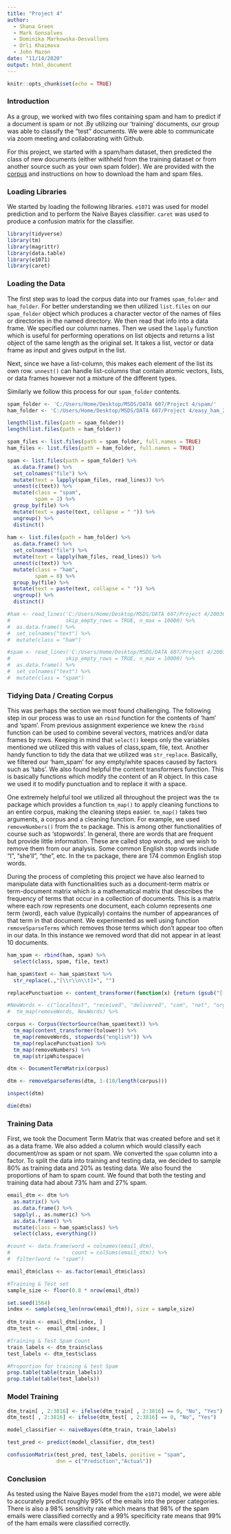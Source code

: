 ---
title: "Project 4"
author: 
  - Shana Green
  - Mark Gonsalves 
  - Dominika Markowska-Desvallons
  - Orli Khaimova 
  - John Mazon
date: "11/14/2020"
output: html_document
---

```{r setup, include=FALSE}
knitr::opts_chunk$set(echo = TRUE)
```

### Introduction

As a group, we worked with two files containing spam and ham to predict if a 
document is spam or not .By utilizing our ‘training’ documents, our group was 
able to classify the “test” documents. We were able to communicate via zoom 
meeting and collaborating with Github. 

For this project, we started with a spam/ham dataset, then predicted the class 
of new documents (either withheld from the training dataset or from another source 
such as your own spam folder). We are provided with the [corpus](https://spamassassin.apache.org/old/publiccorpus/) and instructions on how to download the ham and spam files.


### Loading Libraries

We started by loading the following libraries. `e1071` was used for model prediction
and to perform the Naive Bayes classifier. `caret` was used to produce a confusion
matrix for the classifier.

```{r, warning = FALSE, message = FALSE}
library(tidyverse)
library(tm)
library(magrittr)
library(data.table)
library(e1071)
library(caret)
```


### Loading the Data

The first step was to load the corpus data into our frames `spam_folder` and 
`ham_folder`. For better understanding we then utilized `list.files` on our 
`spam_folder` object which produces a character vector of the names of files or 
directories in the named directory. We then read that info into a data frame. We
specified our column names. Then we used the `lapply` function which is useful for 
performing operations on list objects and returns a list object of the same length
as the original set. It takes a list, vector or data frame as input and gives output
in the list.

Next, since we have a list-column, this makes each element of the list its own row. 
`unnest()` can handle list-columns that contain atomic vectors, lists, or data 
frames however not a mixture of the different types. 

Similarly we follow this process for our `spam_folder` contents. 


```{r}
spam_folder <- 'C:/Users/Home/Desktop/MSDS/DATA 607/Project 4/spam/'
ham_folder <- 'C:/Users/Home/Desktop/MSDS/DATA 607/Project 4/easy_ham_2/'

length(list.files(path = spam_folder))
length(list.files(path = ham_folder))

spam_files <- list.files(path = spam_folder, full.names = TRUE)
ham_files <- list.files(path = ham_folder, full.names = TRUE)

spam <- list.files(path = spam_folder) %>%
  as.data.frame() %>%
  set_colnames("file") %>%
  mutate(text = lapply(spam_files, read_lines)) %>%
  unnest(c(text)) %>%
  mutate(class = "spam",
         spam = 1) %>%
  group_by(file) %>%
  mutate(text = paste(text, collapse = " ")) %>%
  ungroup() %>%
  distinct()
            
ham <- list.files(path = ham_folder) %>%
  as.data.frame() %>%
  set_colnames("file") %>%
  mutate(text = lapply(ham_files, read_lines)) %>%
  unnest(c(text)) %>%
  mutate(class = "ham",
         spam = 0) %>%
  group_by(file) %>%
  mutate(text = paste(text, collapse = " ")) %>%
  ungroup() %>%
  distinct()

#ham <- read_lines('C:/Users/Home/Desktop/MSDS/DATA 607/Project 4/20030228_easy_ham_2.tar.bz2', 
#                  skip_empty_rows = TRUE, n_max = 10000) %>%
#  as.data.frame() %>%
#  set_colnames("text") %>%
#  mutate(class = "ham")

#spam <- read_lines('C:/Users/Home/Desktop/MSDS/DATA 607/Project 4/20030228_spam.tar.bz2', 
#                  skip_empty_rows = TRUE, n_max = 10000) %>%
#  as.data.frame() %>%
#  set_colnames("text") %>%
#  mutate(class = "spam")

```

### Tidying Data / Creating Corpus

This was perhaps the section we most found challenging. The following step in our
process was to use an `rbind` function for the contents of ‘ham’ and ‘spam’. From 
previous assignment experience we knew the `rbind` function can be used to combine
several vectors, matrices and/or data frames by rows. Keeping in mind that `select()` 
keeps only the variables mentioned we utilized this with values of class,spam, file, text. 
Another handy function to tidy the data that we utilized was `str_replace`. Basically,
we filtered our ‘ham_spam’ for any empty/white spaces caused by factors such as ‘tabs’. 
We also found helpful the content transformers function. This is basically functions 
which modify the content of an R object. In this case we used it to modify punctuation
and to replace it with a space. 

One extremely helpful tool we utilized all throughout the project was the `tm` 
package which provides a function `tm_map()` to apply cleaning functions to an 
entire corpus, making the cleaning steps easier. `tm_map()` takes two arguments, 
a corpus and a cleaning function. For example, we used `removeNumbers()` from the 
`tm` package. This is among other functionalities of course such as ‘stopwords’. 
In general, there are words that are frequent but provide little information. These 
are called stop words, and we wish to remove them from our analysis. Some common
English stop words include "I", "she'll", "the", etc. In the `tm` package, there
are 174 common English stop words. 

During the process of completing this project we have also learned to manipulate 
data with functionalities such as a document-term matrix or term-document matrix 
which is a mathematical matrix that describes the frequency of terms that occur 
in a collection of documents. This is a matrix where each row represents one 
document, each column represents one term (word), each value (typically) contains 
the number of appearances of that term in that document. We experimented as well 
using function `removeSparseTerms` which removes those terms which don't appear 
too often in our data. In this instance we removed word that did not appear in 
at least 10 documents.



```{r, warning = FALSE}
ham_spam <- rbind(ham, spam) %>%
  select(class, spam, file, text)

ham_spam$text <- ham_spam$text %>%
  str_replace(.,"[\\r\\n\\t]+", "")

replacePunctuation <- content_transformer(function(x) {return (gsub("[[:punct:]]", " ", x))})

#NewWords <- c("localhost", "received", "delivered", "com", "net", "org", "http", "font", "aug")
#  tm_map(removeWords, NewWords) %>%

corpus <- Corpus(VectorSource(ham_spam$text)) %>%
  tm_map(content_transformer(tolower)) %>%
  tm_map(removeWords, stopwords("english")) %>%
  tm_map(replacePunctuation) %>%
  tm_map(removeNumbers) %>%
  tm_map(stripWhitespace)

dtm <- DocumentTermMatrix(corpus)

dtm <- removeSparseTerms(dtm, 1-(10/length(corpus)))

inspect(dtm)

dim(dtm)
```

### Training Data

First, we took the Document Term Matrix that was created before and set it as a
data frame. We also added a column which would classify each document/row as spam
or not spam. We converted the `spam` column into a factor. To split the data into
training and testing data, we decided to sample 80% as training data and 20% as
testing data. We also found the proportions of ham to spam count. We found that 
both the testing and training data had about 73% ham and 27% spam.

```{r}
email_dtm <- dtm %>%
  as.matrix() %>%
  as.data.frame() %>%
  sapply(., as.numeric) %>%
  as.data.frame() %>%
  mutate(class = ham_spam$class) %>%
  select(class, everything())

#count <- data.frame(word = colnames(email_dtm),
#                    count = colSums(email_dtm)) %>%
#  filter(word != "spam")

email_dtm$class <- as.factor(email_dtm$class)

#Training & Test set
sample_size <- floor(0.8 * nrow(email_dtm))

set.seed(1564)
index <- sample(seq_len(nrow(email_dtm)), size = sample_size)
  
dtm_train <- email_dtm[index, ]
dtm_test <-  email_dtm[-index, ]

#Training & Test Spam Count
train_labels <- dtm_train$class
test_labels <- dtm_test$class

#Proportion for training & test Spam
prop.table(table(train_labels))
prop.table(table(test_labels))

```
### Model Training

```{r}
dtm_train[ , 2:3816] <- ifelse(dtm_train[ , 2:3816] == 0, "No", "Yes")
dtm_test[ , 2:3816] <- ifelse(dtm_test[ , 2:3816] == 0, "No", "Yes")

model_classifier <- naiveBayes(dtm_train, train_labels) 

test_pred <- predict(model_classifier, dtm_test)

confusionMatrix(test_pred, test_labels, positive = "spam", 
                dnn = c("Prediction","Actual"))
```

### Conclusion

As tested using the Naive Bayes model from the `e1071` model, we were able to
accurately predict roughly 99% of the emails into the proper categories. There is
also a 98% sensitivity rate which means that 98% of the spam emails were classified
correctly and a 99% specificity rate means that 99% of the ham emails were 
classified correctly.
